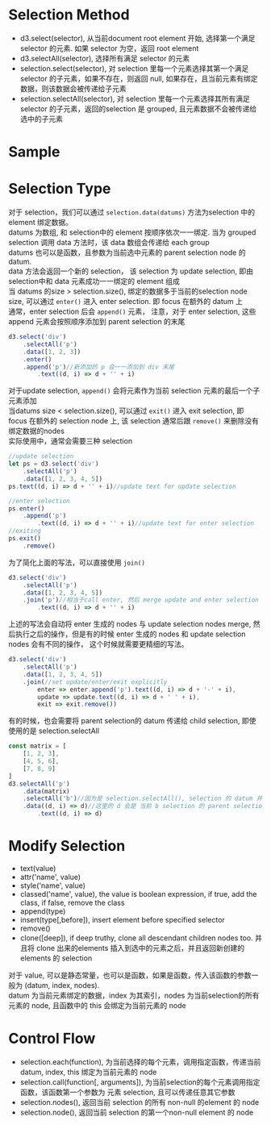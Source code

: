# Selection Method
* d3.select(selector), 从当前document root element 开始, 选择第一个满足 selector 的元素. 如果 selector 为空，返回 root element
* d3.selectAll(selector), 选择所有满足 selector 的元素
* selection.select(selector), 对 selection 里每一个元素选择其第一个满足 selector 的子元素，如果不存在，则返回 null, 如果存在，且当前元素有绑定数据，则该数据会被传递给子元素
* selection.selectAll(selector), 对 selection 里每一个元素选择其所有满足 selector 的子元素，返回的selection 是 grouped, 且元素数据不会被传递给选中的子元素

# Sample
<CodePen html="/code/d3-selection/d3-selection.html" deps="/code/d3-selection/d3-selection.json" code="/code/d3-selection/d3-selection.jsx"/>

# Selection Type
对于 selection，我们可以通过 <code>selection.data(datums)</code> 方法为selection 中的 element 绑定数据。  
datums 为数组, 和 selection中的 element 按顺序依次一一绑定. 当为 grouped selection 调用 data 方法时，该 data 数组会传递给 each group  
datums 也可以是函数，且参数为当前选中元素的 parent selection node 的 datum.  
data 方法会返回一个新的 selection， 该 selection 为 update selection, 即由 selection中和 data 元素成功一一绑定的 element 组成  
当 datums 的size > selection.size(), 绑定的数据多于当前的selection node size, 可以通过 <code>enter()</code> 进入 enter selection. 即 focus 在额外的 datum 上   
通常，enter selection 后会 <code>append()</code> 元素， 注意，对于 enter selection, 这些 append 元素会按照顺序添加到 parent selection 的末尾
```js
d3.select('div')
    .selectAll('p')
    .data([1, 2, 3])
    .enter()
    .append('p')//新添加的 p 会一一添加到 div 末尾
        .text((d, i) => d + '' + i)
```
对于update selection, <code>append()</code> 会将元素作为当前 selection 元素的最后一个子元素添加  
当datums size < selection.size(), 可以通过 <code>exit()</code> 进入 exit selection, 即 focus 在额外的 selection node 上, 该 selection 通常后跟 <code>remove()</code> 来删除没有绑定数据的nodes  
实际使用中，通常会需要三种 selection
```js
//update selection
let ps = d3.select('div')
    .selectAll('p')
    .data([1, 2, 3, 4, 5])
ps.text((d, i) => d + '' + i)//update text for update selection

//enter selection
ps.enter()
    .append('p')
        .text((d, i) => d + '' + i)//update text for enter selection
//exiting
ps.exit()
    .remove()
```
为了简化上面的写法，可以直接使用 <code>join()</code>
```js
d3.select('div')
    .selectAll('p')
    .data([1, 2, 3, 4, 5])
    .join('p')//相当于call enter, 然后 merge update and enter selection
        .text((d, i) => d + '' + i)
```
上述的写法会自动将 enter 生成的 nodes 与 update selection nodes merge, 然后执行之后的操作，但是有的时候 enter 生成的 nodes 和 update selection nodes 会有不同的操作， 这个时候就需要更精细的写法。  
```js
d3.select('div')
    .selectAll('p')
    .data([1, 2, 3, 4, 5])
    .join(//set update/enter/exit explicitly 
        enter => enter.append('p').text((d, i) => d + '-' + i),
        update => update.text((d, i) => d + ' ' + i), 
        exit => exit.remove())
```
有的时候，也会需要将 parent selection的 datum 传递给 child selection, 即使使用的是 selection.selectAll
```js
const matrix = [
    [1, 2, 3],
    [4, 5, 6],
    [7, 8, 9]
]
d3.selectAll('p')
    .data(matrix)
    .selectAll('b')//因为是 selection.selectAll(), selection 的 datum 并不会自动传递给子 selection
    .data((d, i) => d)//这里的 d 会是 当前 b selection 的 parent selection, 即 p selection 的 datum
        .text((d, i) => d)
```
# Modify Selection
* text(value)
* attr('name', value)
* style('name', value)
* classed('name', value), the value is boolean expression, if true, add the class, if false, remove the class
* append(type)
* insert(type[,before]), insert element before specified selector
* remove()
* clone([deep]), if deep truthy, clone all descendant children nodes too. 
  并且将 clone 出来的elements 插入到选中的元素之后，并且返回新创建的elements 的 selection

对于 value, 可以是静态常量，也可以是函数，如果是函数，传入该函数的参数一般为 (datum, index, nodes).   
datum 为当前元素绑定的数据，index 为其索引，nodes 为当前selection的所有元素的 node, 且函数中的 this 会绑定为当前元素的 node

# Control Flow
* selection.each(function), 为当前选择的每个元素，调用指定函数，传递当前 datum, index, this 绑定为当前元素的 node
* selection.call(function[, arguments]), 为当前selection的每个元素调用指定函数，该函数第一个参数为 元素 selection, 且可以传递任意其它参数
* selection.nodes(), 返回当前 selection 的所有 non-null 的element 的 node
* selection.node(), 返回当前 selection 的第一个non-null element 的 node